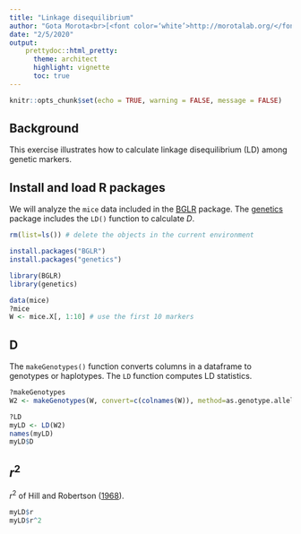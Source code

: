 ```yaml
---
title: "Linkage disequilibrium"
author: "Gota Morota<br>[<font color=‘white’>http://morotalab.org/</font>](http://morotalab.org/)"
date: "2/5/2020"
output: 
    prettydoc::html_pretty:
      theme: architect
      highlight: vignette
      toc: true
---
```


```r
knitr::opts_chunk$set(echo = TRUE, warning = FALSE, message = FALSE)
```

## Background
This exercise illustrates how to calculate linkage disequilibrium (LD) among genetic markers.


## Install and load R packages
We will analyze the `mice` data included in the [BGLR](https://cran.r-project.org/web/packages/BGLR/index.html) package. The [genetics](https://cran.r-project.org/web/packages/genetics/) package includes the `LD()`  function to calculate $D$. 
```r
rm(list=ls()) # delete the objects in the current environment 

install.packages("BGLR")
install.packages("genetics")

library(BGLR)
library(genetics)

data(mice)
?mice
W <- mice.X[, 1:10] # use the first 10 markers
```

## D
The `makeGenotypes()` function converts columns in a dataframe to genotypes or haplotypes. The `LD` function computes LD statistics. 
```r
?makeGenotypes
W2 <- makeGenotypes(W, convert=c(colnames(W)), method=as.genotype.allele.count)

?LD
myLD <- LD(W2)
names(myLD)
myLD$D
```

## $r^2$
$r^2$ of Hill and Robertson ([1968](https://link.springer.com/article/10.1007/BF01245622)).
```r
myLD$r
myLD$r^2
```
